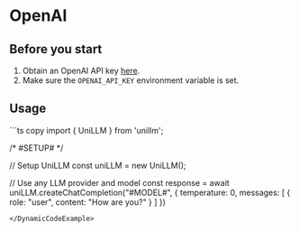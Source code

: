 
# OpenAI

## Before you start

1. Obtain an OpenAI API key [here](https://platform.openai.com/account/api-keys).
2. Make sure the `OPENAI_API_KEY` environment variable is set.

## Usage

<DynamicCodeExample defaultLLM="openai/gpt-3.5-turbo" allowedProvider="openai">
```ts copy
import { UniLLM } from 'unillm';

/*
  #SETUP#
*/

// Setup UniLLM
const uniLLM = new UniLLM();

// Use any LLM provider and model
const response = await uniLLM.createChatCompletion("#MODEL#", {
  temperature: 0,
  messages: [
    {
      role: "user",
      content: "How are you?"
    }
  ]
})
```
</DynamicCodeExample>